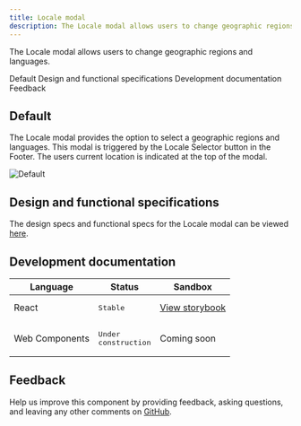 ```yaml
---
title: Locale modal
description: The Locale modal allows users to change geographic regions and languages. 
---
```


<PageDescription>

The Locale modal allows users to change geographic regions and languages. 

</PageDescription>

<AnchorLinks>

<AnchorLink>Default</AnchorLink>
<AnchorLink>Design and functional specifications</AnchorLink>
<AnchorLink>Development documentation</AnchorLink>
<AnchorLink>Feedback</AnchorLink>

</AnchorLinks>

## Default

The Locale modal provides the option to select a geographic regions and languages. This modal is triggered by the Locale Selector button in the Footer. The users current location is indicated at the top of the modal.

![Default](../../images/component/locale-modal/default.jpg)

## Design and functional specifications

The design specs and functional specs for the Locale modal can be viewed <a href="https://ibm.box.com/s/kkzjv5503u8okar7bq2irllgrkwp64mi" target="_blank">here</a>.

## Development documentation

| Language      | Status        | Sandbox                                                                              |
| ------------- | -----------   | ------------------------------------------------------------------------             |
| React         | <div><span class="bx--tag bx--tag--green"><pre>Stable</pre></span></div>        | <a href="https://ibmdotcom-react.mybluemix.net/?path=/story/components-locale-modal--default" target="_blank">View storybook</a>    |
| Web Components       | <div><span class="bx--tag bx--tag--cool-gray"><pre>Under construction</pre></span></div>  | Coming soon |

## Feedback

Help us improve this component by providing feedback, asking questions, and leaving any other comments on <a href="https://github.com/carbon-design-system/ibm-dotcom-library" target="_blank">GitHub</a>.
